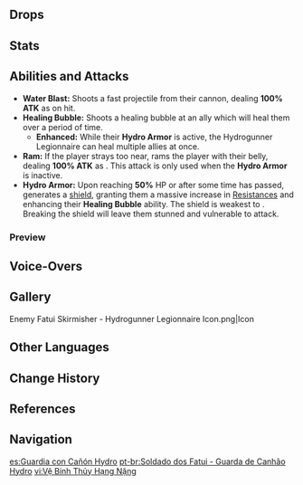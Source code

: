 {{Enemy Infobox
|image    = Enemy Fatui Hydrogunner Legionnaire.png
|element  = Hydro
|type     = Common Enemies
|family   = Fatui
|group    = Fatui Skirmishers
|faction  = Fatui
|ability1 = Healing
|ability2 = Shield
}}
{{Description|A soldier encased within a Fatui war machine.<br />Armed with equipment that can control the elements to a certain extent, their guns are capable of firing jets of {{Color|Hydro|water}}. These skirmishers do not question if they shall live or die as they advance into nations far from home to complete advance missions and lay the groundwork for operations to come.}}
{{Enemy Intro}}

==Drops==
{{Drops|Fatui Skirmishers}}

==Stats==
{{Enemy Stats
|res1     = Unshielded
|phys_res = -20%

|res2         = Shielded
|resglobal2   = 110%
|phys_res2    = 80%

|res_title = State
|hp_ratio  = 3
|hp_type   = 1
|atk_ratio = 2
}}

==Abilities and Attacks==
*'''Water Blast:''' Shoots a fast projectile from their cannon, dealing '''100% ATK''' as {{Color|Hydro DMG}} on hit.
*'''Healing Bubble:''' Shoots a healing bubble at an ally which will heal them over a period of time.
**'''Enhanced:''' While their '''Hydro Armor''' is active, the Hydrogunner Legionnaire can heal multiple allies at once.
*'''Ram:''' If the player strays too near, rams the player with their belly, dealing '''100% ATK''' as {{Color|Physical DMG}}. This attack is only used when the '''Hydro Armor''' is inactive.
*'''Hydro Armor:''' Upon reaching '''50%''' HP or after some time has passed, generates a {{Hydro}} [[Shields|shield]], granting them a massive increase in [[Resistance]]s and enhancing their '''Healing Bubble''' ability. The shield is weakest to {{Color|Electro}}. Breaking the shield will leave them stunned and vulnerable to attack.

===Preview===
{{Preview
|size=185px
|file1=Hydrogunner Legionnaire Water Blast
|caption1=Water Blast

|file2=Hydrogunner Legionnaire Healing Bubble
|caption2=Healing Bubble

|file3=Hydrogunner Legionnaire Ram
|caption3=Ram

|file4=Hydrogunner Legionnaire Hydro Armor
|caption4=Hydro Armor

|file5=Hydrogunner Legionnaire Stunned
|caption5=Stunned
}}

==Voice-Overs==
{{VO/Enemy
|enemy                   = Hydrogunner Legionnaire
|vo_01_00_title          = Spotting the Traveler
|vo_01_01_file           = VO {lang}{name} - Hahahahaha Work Time.ogg
|vo_01_01_tx_en          = Hahahahaha! Work time!
|vo_01_01_tx_zhs         = 活儿来了！
|vo_01_01_tx_zht         = 
|vo_01_01_tx_ja          = 仕事だ！
|vo_01_01_tx_ko          = 
|vo_01_02_file           = VO {lang}{name} - Time To Work.ogg
|vo_01_02_tx_en          = Time to work.
|vo_01_02_tx_zhs         = 开工了！
|vo_01_02_tx_zht         = 
|vo_01_02_tx_ja          = やるか？
|vo_01_02_tx_ko          = 

|vo_02_00_title          = Activating Shield
|vo_02_01_file           = VO {lang}{name} - Time To Fulfill My Duty.ogg
|vo_02_01_tx_en          = Time to fulfill my duty!
|vo_02_01_tx_zhs         = 履行使命的时刻到了！
|vo_02_01_tx_zht         = 
|vo_02_01_tx_ja          = 使命を果たす時が来た！
|vo_02_01_tx_ko          = 
|vo_02_02_file           = VO {lang}{name} - Hahahahahahaha.ogg
|vo_02_02_tx_en          = Hahahahahahaha!
|vo_02_02_tx_zhs         = 唔哈哈哈哈哈哈！
|vo_02_02_tx_zht         = 
|vo_02_02_tx_ja          = えへへ！
|vo_02_02_tx_ko          = 

|vo_03_00_title          = Attacking
|vo_03_01_file           = VO {lang}{name} - Not Breaking A Sweat.ogg
|vo_03_01_tx_en          = Not breaking a sweat!
|vo_03_01_tx_zhs         = 不错的休闲！
|vo_03_01_tx_zht         = 
|vo_03_01_tx_ja          = いい娯楽だ！
|vo_03_01_tx_ko          = 
|vo_03_02_file           = VO {lang}{name} - This Should Be Fun.ogg
|vo_03_02_tx_en          = This should be fun!
|vo_03_02_tx_zhs         = 有点儿乐子！
|vo_03_02_tx_zht         = 
|vo_03_02_tx_ja          = 面白い。
|vo_03_02_tx_ko          = 
|vo_03_03_file           = VO {lang}{name} - Get Out Of My Way.ogg
|vo_03_03_tx_en          = Get out of my way!
|vo_03_03_tx_zhs         = 别挡道！
|vo_03_03_tx_zht         = 
|vo_03_03_tx_ja          = 邪魔するな！
|vo_03_03_tx_ko          = 
|vo_03_04_file           = VO {lang}{name} - Hehe Go On Give Me A Go.ogg
|vo_03_04_tx_en          = Hehe, go on! Give me a go!
|vo_03_04_tx_zhs         = 你想试试？
|vo_03_04_tx_zht         = 
|vo_03_04_tx_ja          = お前も試したいのか？
|vo_03_04_tx_ko          = 

|vo_04_00_title          = Healing Comrades
|vo_04_01_file           = VO {lang}{name} - No Slacking Off.ogg
|vo_04_01_tx_en          = No slacking off!
|vo_04_01_tx_zhs         = 别想偷懒！
|vo_04_01_tx_zht         = 
|vo_04_01_tx_ja          = サボるな！
|vo_04_01_tx_ko          = 
|vo_04_02_file           = VO {lang}{name} - No Excuse For Slacking.ogg
|vo_04_02_tx_en          = No excuse for slacking!
|vo_04_02_tx_zhs         = 这不是偷懒的借口！
|vo_04_02_tx_zht         = 
|vo_04_02_tx_ja          = サボるんじゃない！
|vo_04_02_tx_ko          = 
|vo_04_03_file           = VO {lang}{name} - It Isnt Time For A Break Yet.ogg
|vo_04_03_tx_en          = It isn't time for a break yet!
|vo_04_03_tx_zhs         = 还没到歇息的时候！
|vo_04_03_tx_zht         = 
|vo_04_03_tx_ja          = まだ休憩時間じゃない！
|vo_04_03_tx_ko          = 
|vo_04_04_file           = VO {lang}{name} - Put Your Back Into It.ogg
|vo_04_04_tx_en          = Put your back into it!
|vo_04_04_tx_zhs         = 给我加把劲儿！
|vo_04_04_tx_zht         = 
|vo_04_04_tx_ja          = 働け！
|vo_04_04_tx_ko          = 

|vo_05_00_title          = Shield Broken
|vo_05_01_file           = VO {lang}{name} - How Can This Be.ogg
|vo_05_01_tx_en          = How can this be?!
|vo_05_01_tx_zhs         = 呃？怎么会？
|vo_05_01_tx_zht         = 
|vo_05_01_tx_ja          = 
|vo_05_01_tx_ko          = 
|vo_05_02_file           = VO {lang}{name} - This Is Bad.ogg
|vo_05_02_tx_en          = This is bad!
|vo_05_02_tx_zhs         = 呃…麻烦了…
|vo_05_02_tx_zht         = 時間の無駄だ！
|vo_05_02_tx_ja          = 
|vo_05_02_tx_ko          = 

|vo_06_00_title          = Defeated
|vo_06_01_file           = VO {lang}{name} - My Work Ugh Finished.ogg
|vo_06_01_tx_en          = My work... ugh... finished...
|vo_06_01_tx_zhs         = 工作…结束…
|vo_06_01_tx_zht         = 
|vo_06_01_tx_ja          = 仕事が終わった。
|vo_06_01_tx_ko          = 
|vo_06_02_file           = VO {lang}{name} - My Duty At An End.ogg
|vo_06_02_tx_en          = My duty... at an end...
|vo_06_02_tx_zhs         = 职责到了尽头…
|vo_06_02_tx_zht         = 
|vo_06_02_tx_ja          = 責任は終わり。
|vo_06_02_tx_ko          = 
}}

==Gallery==
<gallery hideaddbutton="true" captionalign="center">
Enemy Fatui Skirmisher - Hydrogunner Legionnaire Icon.png|Icon
</gallery>

==Other Languages==
{{Other Languages
|en      = Fatui Skirmisher - Hydrogunner Legionnaire
|zhs     = 愚人众先遣队・水铳重卫士
|zhs_rm  = Yúrénzhòng Xiānqiǎnduì - Shuǐ Chòng Zhòng Wèishì
|zht     = 愚人眾先遣隊・水銃重衛士
|zht_rm  = Yúrénzhòng Xiānqiǎnduì - Shuǐ Chòng Zhòng Wèishì
|zh_tl   = Fatui Skirmisher - Hydro Gun Heavy Guard
|ja      = ファデュイ{{Rubi|先|せん|遣|けん|隊|たい|・|&nbsp;|重|じゅう|衛|え|士|じ|・|&nbsp;|水|すい|銃|じゅう}}
|ja_rm   = Fadyui Senkentai・Juu Eji・Suijuu
|ja_tl   = Fatui Skirmisher: Heavy Guard - Hydro Gun
|ko      = 우인단 선발대・물총 중보병
|ko_rm   = U'indan Seonbaldae - Mulchong Jungbobyeong
|ko_tl   = Fatui Advance Party - Watergun Heavy Infantry
|es      = Soldado Fatui - Guardia con Cañón Hydro
|es_tl   = Fatui Soldier - Guard with Hydro Cannon
|fr      = Tirailleur Fatui - Mitrailleur Hydro
|fr_tl   = Fatui Skirmisher - Hydro Machine-Gunner
|ru      = Застрельщик Фатуи: Гидро бомбардир
|ru_tl   = Fatui Skirmisher: Hydro Bombardier
|th      = Fatui Skirmisher - Hydrogunner Legionnaire
|vi      = Đội tiên phong Fatui - Vệ Binh Thủy Hạng Nặng
|vi_tl   = Fatui Vanguard - Heavy Hydro Guard
|de      = Fatui-Plänkler – Hydro-Kanonen-Gardist
|de_tl   = Fatui Skirmisher - Hydro Cannon Guardsman
|id      = Fatui Skirmisher - Hydrogunner Legionnaire
|pt      = Soldado dos Fatui - Guarda de Canhão Hydro
|pt_tl   = 
}}

==Change History==
{{Change History|1.0}}

==References==
{{Reflist}}

==Navigation==
{{Enemy Navbox|type=Common}}

[[es:Guardia con Cañón Hydro]]
[[pt-br:Soldado dos Fatui - Guarda de Canhão Hydro]]
[[vi:Vệ Binh Thủy Hạng Nặng]]